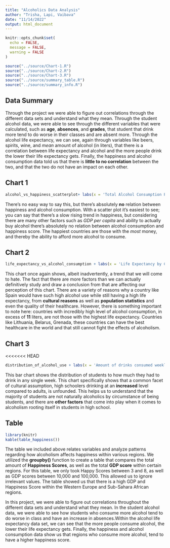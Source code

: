 ```yaml
---
title: "Alcoholics Data Analysis"
author: "Trisha, Lapi, Vaibava"
date: "11/14/2022"
output: html_document
---
```

```r
knitr::opts_chunk$set(
  echo = FALSE,
  message = FALSE,
  warning = FALSE
)
```

```r
source("../source/Chart-1.R")
source("../source/Chart-2.R")
source("../source/Chart-3.R")
source("../source/summary_table.R")
source("../source/summary_info.R")
```


## Data Summary

Through the project we were able to figure out correlations through the different data sets and understand what they mean. Through the student alcohol data, we were able to see through the different variables that were calculated, such as **age**, **absences**, and **grades**, that student that drink more tend to do worse in their classes and are absent more.  Through the alcohol life expectancy, we can see, again through variables like beers, spirits, wine, and *mean* amount of alcohol (in liters), that there is a correlation between life expectancy and alcohol and the more people drink the lower their life expectancy gets. Finally, the happiness and alcohol consumption data told us that there is **little to no correlation** between the two, and that the two do not have an impact on each other.

## Chart 1

```r
alcohol_vs_happiness_scatterplot+ labs(x = 'Total Alcohol Consumption Per Capita (Beer, Spirits, Wine)', y = 'Happiness Score', title = 'Alcohol Consumption By Country vs Happiness Score')
```

There's no easy way to say this, but there's absolutely **no** relation between happiness and alcohol consumption. With a scatter plot it's easiest to see; you can say that there's a slow rising trend in happiness, but considering there are many other factors such as *GDP per capita* and ability to actually buy alcohol there's absolutely no relation between alcohol consumption and happiness score. The happiest countries are those with the *most* money, and thereby the ability to afford more alcohol to consume.

## Chart 2

```r
life_expectancy_vs_alcohol_consumption + labs(x = 'Life Expectancy by Country', y = 'Total Pure Alcohol Consumption (in Liters)', title = 'Mapping Life Expectancy vs Total Alcohol Consumption in Liters by Country')
```

This chart once again shows, albeit inadvertently, a trend that we will come to hate. The fact that there are more factors than we can actually definitively study and draw a conclusion from that are affecting our perception of this chart. There are a variety of reasons why a country like Spain would have such high alcohol use while still having a high life expectancy, from **cultural reasons** as well as **population statistics** and even the quality of their healthcare. However, there is something important to note here: countries with incredibly high level of alcohol consumption, in excess of **11** liters, are not those with the highest life expectancy. Countries like Lithuania, Belarus, Grenada, these countries can have the best healthcare in the world and that still cannot fight the effects of alcoholism.

## Chart 3 

<<<<<<< HEAD
```r
distribution_of_alcohol_use + labs(x = 'Amount of drinks consumed weekly', y = 'Distribution of students', title = "Students and their weekly drinking habits") + theme_light()
```

This bar chart shows the distribution of students to how much they had to drink in any single week. This chart specifically shows that a common facet of cultural assumption, high schoolers drinking at an **increased** level compared to adults, is unfounded. This helps us to understand that the majority of students are not naturally alcoholics by circumstance of being students, and there are **other factors** that come into play when it comes to alcoholism rooting itself in students in high school.

## Table 

``` r
library(knitr)
kable(table_happiness())
```

The table we included above relates variables and analyze patterns regarding how alcoholism affects happiness within various regions. We utilized the **groupby()** function to create a table that compares the total amount of **Happiness Scores**, as well as the total **GDP score** within certain regions. For this table, we only took Happy Scores between 3 and 8, as well as GDP scores between 10,000 and 100,000. This allowed us to ignore irrelevant values. The table showed us that there is a high GDP and Happiness Score within the Western Europe and Sub-Sahara African regions. 

In this project, we were able to figure out correlations throughout the different data sets and understand what they mean. In the student alcohol data, we were able to see how students who consume more alcohol tend to do worse in class and have an increase in absences.Within the alcohol life expectancy data set, we can see that the more people consume alcohol, the lower their life expectancy gets. Finally, the happiness and alcohol consumption data show us that regions who consume more alcohol, tend to have a higher happiness score. 

